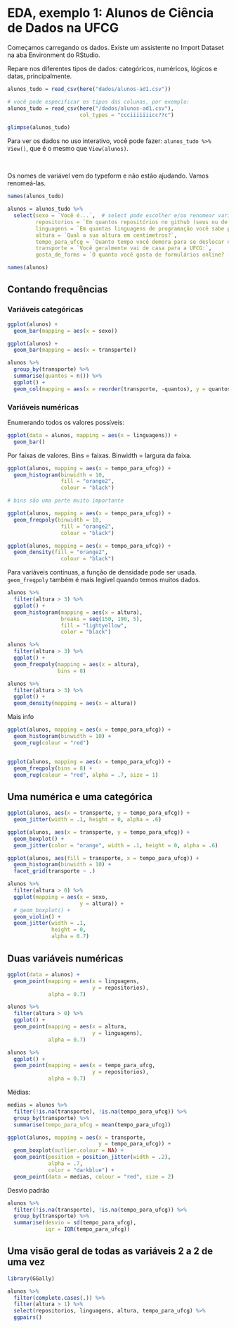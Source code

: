 # EDA, exemplo 1: Alunos de Ciência de Dados na UFCG

Começamos carregando os dados. Existe um assistente no Import Dataset na aba Environment do RStudio.

Repare nos diferentes tipos de dados: categóricos, numéricos, lógicos e datas, principalmente. 

```r
alunos_tudo = read_csv(here("dados/alunos-ad1.csv"))

# você pode especificar os tipos das colunas, por exemplo: 
alunos_tudo = read_csv(here("/dados/alunos-ad1.csv"), 
                       col_types = "ccciiiiiiicc??c")

glimpse(alunos_tudo)
```

Para ver os dados no uso interativo, você pode fazer: `alunos_tudo %>% View()`, que é o mesmo que `View(alunos)`.

<br>

Os nomes de variável vem do typeform e não estão ajudando. Vamos renomeá-las.

```r
names(alunos_tudo)

alunos = alunos_tudo %>% 
  select(sexo = `Você é...`,  # select pode escolher e/ou renomear variáveis
         repositorios = `Em quantos repositórios no github (seus ou de outras pessoas) você contribuiu nos últimos 2 anos?`, 
         linguagens = `Em quantas linguagens de programação você sabe programar?`, 
         altura = `Qual a sua altura em centímetros?`, 
         tempo_para_ufcg = `Quanto tempo você demora para se deslocar de casa à UFCG? (em minutos)`, 
         transporte = `Você geralmente vai de casa para a UFCG:`, 
         gosta_de_forms = `O quanto você gosta de formulários online? (Obrigado por ter respondido este!)`)

names(alunos)
```

## Contando frequências

### Variáveis categóricas

```r
ggplot(alunos) + 
  geom_bar(mapping = aes(x = sexo)) 

ggplot(alunos) + 
  geom_bar(mapping = aes(x = transporte))

alunos %>% 
  group_by(transporte) %>% 
  summarise(quantos = n()) %>% 
  ggplot() + 
  geom_col(mapping = aes(x = reorder(transporte, -quantos), y = quantos)) 

```

### Variáveis numéricas

Enumerando todos os valores possíveis:

```r
ggplot(data = alunos, mapping = aes(x = linguagens)) + 
  geom_bar()
```

Por faixas de valores. Bins = faixas. Binwidth = largura da faixa.

```r
ggplot(alunos, mapping = aes(x = tempo_para_ufcg)) + 
  geom_histogram(binwidth = 10, 
                 fill = "orange2", 
                 colour = "black") 

# bins são uma parte muito importante

ggplot(alunos, mapping = aes(x = tempo_para_ufcg)) + 
  geom_freqpoly(binwidth = 10, 
                 fill = "orange2", 
                 colour = "black") 

ggplot(alunos, mapping = aes(x = tempo_para_ufcg)) + 
  geom_density(fill = "orange2", 
                 colour = "black") 

```

Para variáveis contínuas, a função de densidade pode ser usada. `geom_freqpoly` também é mais legível quando temos muitos dados.

```r
alunos %>% 
  filter(altura > 3) %>%  
  ggplot() + 
  geom_histogram(mapping = aes(x = altura), 
                 breaks = seq(150, 190, 5), 
                 fill = "lightyellow", 
                 color = "black") 

alunos %>% 
  filter(altura > 3) %>%  
  ggplot() + 
  geom_freqpoly(mapping = aes(x = altura), 
                bins = 8) 

alunos %>% 
  filter(altura > 3) %>%  
  ggplot() + 
  geom_density(mapping = aes(x = altura)) 
```

Mais info

```r
ggplot(alunos, mapping = aes(x = tempo_para_ufcg)) + 
  geom_histogram(binwidth = 10) + 
  geom_rug(colour = "red")


ggplot(alunos, mapping = aes(x = tempo_para_ufcg)) + 
  geom_freqpoly(bins = 8) + 
  geom_rug(colour = "red", alpha = .7, size = 1)

```

## Uma numérica e uma categórica

```r
ggplot(alunos, aes(x = transporte, y = tempo_para_ufcg)) + 
  geom_jitter(width = .1, height = 0, alpha = .6)
```

```r
ggplot(alunos, aes(x = transporte, y = tempo_para_ufcg)) + 
  geom_boxplot() +
  geom_jitter(color = "orange", width = .1, height = 0, alpha = .6)
```


```r
ggplot(alunos, aes(fill = transporte, x = tempo_para_ufcg)) + 
  geom_histogram(binwidth = 10) + 
  facet_grid(transporte ~ .)

```


```r
alunos %>%
  filter(altura > 0) %>% 
  ggplot(mapping = aes(x = sexo, 
                       y = altura)) +
  # geom_boxplot() + 
  geom_violin() + 
  geom_jitter(width = .1,
              height = 0,
              alpha = 0.7) 

```

## Duas variáveis numéricas

```r
ggplot(data = alunos) +
  geom_point(mapping = aes(x = linguagens, 
                           y = repositorios), 
             alpha = 0.7) 

alunos %>%
  filter(altura > 0) %>% 
  ggplot() +
  geom_point(mapping = aes(x = altura, 
                           y = linguagens), 
             alpha = 0.7) 

alunos %>%
  ggplot() +
  geom_point(mapping = aes(x = tempo_para_ufcg, 
                           y = repositorios), 
             alpha = 0.7) 

```

Médias: 

```r
medias = alunos %>% 
  filter(!is.na(transporte), !is.na(tempo_para_ufcg)) %>% 
  group_by(transporte) %>% 
  summarise(tempo_para_ufcg = mean(tempo_para_ufcg))

ggplot(alunos, mapping = aes(x = transporte, 
                             y = tempo_para_ufcg)) + 
  geom_boxplot(outlier.colour = NA) + 
  geom_point(position = position_jitter(width = .2), 
             alpha = .7, 
             color = "darkblue") + 
  geom_point(data = medias, colour = "red", size = 2) 

```

Desvio padrão

```r
alunos %>% 
  filter(!is.na(transporte), !is.na(tempo_para_ufcg)) %>% 
  group_by(transporte) %>% 
  summarise(desvio = sd(tempo_para_ufcg), 
            iqr = IQR(tempo_para_ufcg))

```

## Uma visão geral de todas as variáveis 2 a 2 de uma vez

```r
library(GGally)

alunos %>% 
  filter(complete.cases(.)) %>% 
  filter(altura > 1) %>% 
  select(repositorios, linguagens, altura, tempo_para_ufcg) %>% 
  ggpairs()
```
